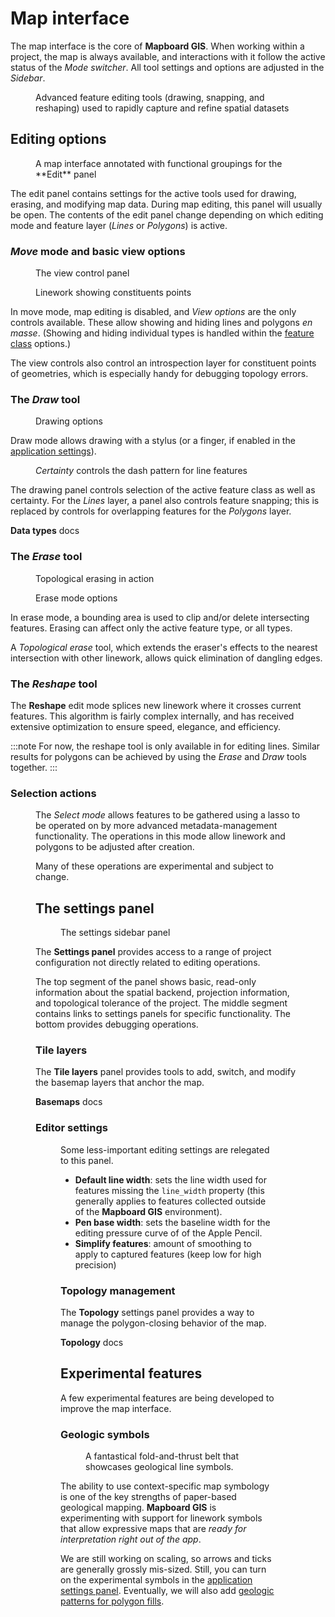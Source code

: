 
# Map interface

The map interface is the core of **Mapboard GIS**. When working within
a project, the map is always available, and interactions with it
follow the active status of the _Mode switcher_. All tool settings
and options are adjusted in the _Sidebar_.

<Figure src="/docs/v3-editing/editing-tools.mp4" width={500}
>Advanced feature editing tools (drawing, snapping, and reshaping)
used to rapidly capture and refine spatial datasets</Figure>

## Editing options

<Figure src="/docs/map-interface.jpg">A map interface annotated 
  with functional groupings for the **Edit** panel</Figure>

The edit panel contains settings for the active tools used for drawing,
erasing, and modifying map data. During map editing, this panel will
usually be open. The contents of the edit panel change depending on which
editing mode and feature layer (_Lines_ or _Polygons_) is active.

### _Move_ mode and basic view options

<Figure
  src="/docs/map-interface/view-options.png"
  width={300}
  className="right"
>The view control panel</Figure>

<Figure
  src="/docs/map-interface/show-points.jpg" width={300} className="right"
>Linework showing constituents points</Figure>

In move mode, map editing is disabled, and _View options_ are
the only controls available. These allow showing and hiding
lines and polygons _en masse_. (Showing and hiding individual types is
handled within the [feature class](/docs/data-types) options.)

The view controls also control an introspection layer for constituent
points of geometries, which is especially handy for debugging topology
errors.

### The *Draw* tool

<Figure
  src="/docs/map-interface/drawing-options.png"
  width={300}
  className="right"
>Drawing options</Figure>

Draw mode allows drawing with a stylus (or a finger, if enabled in
the [application settings](/docs/getting-started)).

<Figure
  src="/docs/map-interface/line-certainty.png"
  width={300}
  className="right"
><em>Certainty</em> controls the dash pattern for line features</Figure>

The drawing panel controls selection of the active feature class as well as
certainty.
For the _Lines_ layer, a panel also controls feature snapping; this is replaced
by controls for overlapping features for the _Polygons_ layer.

<PageLinkButton href="/docs/data-types"><strong>Data types</strong> docs</PageLinkButton>

### The *Erase* tool

<Figure autoPlay loop src="/docs/v3-editing/topological-erase.mp4" type="video/mp4" width={300}>Topological erasing in action</Figure>

<Figure
  src="/docs/map-interface/eraser-options.png"
  width={300}
  className="right"
>Erase mode options</Figure>

In erase mode, a bounding area is used to clip
and/or delete intersecting features. Erasing can
affect only the active feature type, or all types.

A _Topological erase_ tool, which extends
the eraser's effects to the nearest intersection with other
linework, allows quick elimination of dangling edges. <NewFeature version="3.2.0" /> 


### The *Reshape* tool

The **Reshape** edit mode splices new linework
where it crosses current features. This algorithm is fairly complex internally,
and has received extensive optimization to ensure
speed, elegance, and efficiency. <NewFeature version="3.2.0" />

:::note
For now, the reshape tool is only available in for editing lines. Similar results for
polygons can be achieved by using the _Erase_ and _Draw_ tools together.
:::

### Selection actions

<Figure
  src="/docs/map-interface/selection-actions.png"
  width={280}
  className="right"
/>

The _Select mode_ allows features to be gathered using a lasso
to be operated on by more advanced metadata-management functionality.
The operations in this mode allow linework and polygons to be
adjusted after creation.

Many of these operations are experimental and subject to change.

## The settings panel

<Figure
  src="/docs/map-interface/sidebar-settings.png"
  width={280}
  className="right"
>The settings sidebar panel</Figure>

The **Settings panel** provides access to a range of project
configuration not directly related to editing operations.

The top segment of the panel shows basic, read-only information about the
spatial backend, projection information, and topological tolerance of the project.
The middle segment contains links to settings panels for specific functionality.
The bottom provides debugging operations.

### Tile layers

The **Tile layers** panel provides tools to add, switch, and modify the basemap
layers that anchor the map.

<PageLinkButton href="/docs/basemaps">**Basemaps** docs</PageLinkButton>

### Editor settings

<Figure
  src="/docs/map-interface/editor-settings.png"
  width={280}
  className="right"
/>

Some less-important editing settings are
relegated to this panel.

- **Default line width**: sets the line width
  used for features missing the `line_width` property (this generally applies to features collected
  outside of the **Mapboard GIS** environment).
- **Pen base width**: sets the baseline width for the editing pressure curve of
  of the Apple Pencil.
- **Simplify features**: amount of smoothing to apply to captured features (keep low for high precision)

### Topology management

The **Topology** settings panel provides a way to manage the polygon-closing behavior of the map.

<PageLinkButton href="/docs/topology">**Topology** docs</PageLinkButton>

## Experimental features

A few experimental features are being developed to improve the map interface.

### Geologic symbols

<Figure
  src="/docs/map-interface/experimental-geologic-symbols.png"
  width={300}
  className="right"
>A fantastical fold-and-thrust belt that showcases geological line symbols.</Figure>

The ability to use context-specific map symbology is one of the key strengths of
paper-based geological mapping. **Mapboard GIS** is experimenting with support for linework
symbols that allow expressive maps that are _ready for interpretation right out of the app_.

We are still working on scaling, so arrows and ticks are generally grossly mis-sized. Still,
you can turn on the experimental symbols in the [application settings panel](/docs). Eventually,
we will also add [geologic patterns for polygon fills](https://davenquinn.com/projects/geologic-patterns/).


